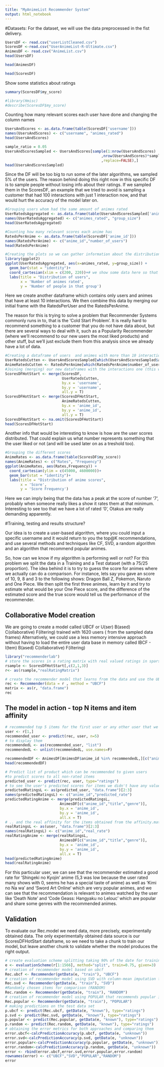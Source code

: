 ```yaml
---
title: "MyAnimeList Recommender System"
output: html_notebook
---
```


#Datasets:
For the dataset, we will use the data preprocessed in the fist delivery.
```r
UsersDF <- read.csv("userListCleaned.csv")
ScoresDF <-read.csv("UserAnimeList-R-Ultimate.csv")
AnimesDF <- read.csv("AnimeList.csv")
head(UsersDF)
```

```r
head(AnimesDF)
```


```r
head(ScoresDF)
```

Show some statistics about ratings
```r
summary(ScoresDF$my_score)

#library(Hmisc)
#describe(ScoresDF$my_score)
```


Counting how many relevant scores each user have done and changing the column names
```r
UsersAndScores <- as.data.frame(table(ScoresDF['username']))
names(UsersAndScores) <- c("username", "animes_rated")
head(UsersAndScores)
```


```r
sample_ratio = 0.05
UsersAndScoresSampled <- UsersAndScores[sample(1:nrow(UsersAndScores)
                                            ,nrow(UsersAndScores)*sample_ratio
                                            ,replace=FALSE),]
head(UsersAndScoresSampled)
```

Since the DF will be too big to run some of the later algorithms, we sampled 5% of the users. The reason behind doing this right now in this specific DF is to sample people without losing info about their ratings. If we sampled them in the ScoresDF, an example that we tried to avoid is sampling a customer that had 100 interactions with just 1 interaction now, and that would hurt the accuracy of the model later on.

```r
#Grouping users whom had the same amount of animes rated
UserRatedsAggregated <- as.data.frame(table(UsersAndScoresSampled['animes_rated']))
names(UserRatedsAggregated) <- c("animes_rated", "group_size")
head(UserRatedsAggregated)
```

```r
#Counting how many relevant scores each anime has
RatedsPerAnime <- as.data.frame(table(ScoresDF['anime_id']))
names(RatedsPerAnime) <- c("anime_id","number_of_users")
head(RatedsPerAnime)
```

```r
#Creating the plots so we can gather information about the distribution of ratings in the sample
library(ggplot2)
ggplot(UserRatedsAggregated, aes(x=animes_rated, y=group_size)) +
  geom_bar(stat = "identity")+
  coord_cartesian(xlim = c(200, 220))+# we show some data here so that the graph can be clear
  labs(title = "Distribution of users",
       x = 'Number of animes rated',
       y = 'Number of people in that group')
```

Here we create another dataframe which contains only users and animes that have at least 10 interactions. We then combine this data by merging our initial frame with the RatedsPerUser and the RatedsPerAnime.

The reason for this is trying to solve a problem that Recommender Systems commonly runs in to, that is the 'Cold Start Problem'. It is really hard to recommend something to a customer that you do not have data about, but there are several ways to deal with it, such as a Popularity Recommender (where we'll recommend to our new users the most liked products) and other stuff, but we'll just exclude them from this analysis since we already have a lot of data.
```r
#Creating a dataframe of users  and animes with more than 10 interactions
UserRatedsCutten <- UsersAndScoresSampled[which(UsersAndScoresSampled$animes_rated >= 10),]
AnimeRatedsCutten <- RatedsPerAnime[which(RatedsPerAnime$number_of_users>= 10),]
#Joining (merging) our new dataframes with the interactions one (this will already deal with the sample problem as it is an inner join). The "HotStart" name comes from a pun about solving the "Cold Start" issue
ScoresDFHotStart <- merge(ScoresDF,
                          UserRatedsCutten,
                          by.x = 'username',
                          by.y = 'username',
                          all.y = T)
ScoresDFHotStart <- merge(ScoresDFHotStart,
                          AnimeRatedsCutten,
                          by.x = 'anime_id',
                          by.y = 'anime_id',
                          all.y = T)
ScoresDFHotStart <- na.omit(ScoresDFHotStart)
head(ScoresDFHotStart)
```


Another info that would be interesting to know is how are the user scores distributed. That could explain us what number represents something that the user liked or not (and will be used later on as a treshold too).

```r
#Grouping the different scores
AnimeRates <- as.data.frame(table(ScoresDF$my_score))
names(AnimeRates) <- c("Rates", "Frequency")
ggplot(AnimeRates, aes(Rates,Frequency)) +
  coord_cartesian(ylim = c(45000, 4600000))+
  geom_bar(stat = "identity")+
  labs(title = "Distribution of anime scores",
       x = 'Score',
       y = 'Score Frequency')
```

Here we can imply being that the data has a peak at the score of number '7', probably when someone really likes a show it rates them at that minimum. Interesting to see too that we have a lot of rated '0', Otakus are really demanding apparently.

#Training, testing and results structure?

Our idea is to create a user-based algorithm, where you could input a specific username and it would return to you the top@K recommendations, and use several methods and techniques like CF, SVD, a random algorithm and an algorithm that recommend popular animes.

So, how can we know if my algorithm is performing well or not? For this problem we split the data in a Training and a Test dataset (with a 75/25 proportion). The idea behind it is to try to guess the score for animes where we actually can do a comparison. For instance, lets say you gave an score of 10, 9, 8 and 3 to the following shows: Dragon Ball Z, Pokemon, Naruto and One Piece. We then split the first three animes, learn by it and try to estimate what would be your One Piece score, and the difference of the estimated score and the true score would tell us the performance of the recommender.

## Collaborative Model creation

We are going to create a model called UBCF or U(ser) B(ased) C(ollaborative) F(iltering) trained with 1620 users ( from the sampled data frames)
Alternatively, we could use a less memory intensive approach without having to load the entire user data base in memory called IBCF - I(tem) B(ased) C(ollaborative) F(iltering)
```r
library("recommenderlab")
# store the scores in a rating matrix with real valued ratings in sparse format defined in package Matrix of recommenderlab library
rsample <- ScoresDFHotStart[,c(2,1,3)]
r<- as(rsample,"realRatingMatrix")
```


```r
# create the recommender model that learns from the data and use the UBCF method
rec <- Recommender(data = r , method = "UBCF")
matrix <- as(r, "data.frame")
rec
```
## The model in action - top N items and item affinity

```r
# recommended top 5 items for the first user or any other user that we can retrieve from the initial "matrix"
user <- r[1,]
recommended_user <- predict(rec, user, n=5)
# to display them
recommendedL <- as(recommended_user, "list")
recommendedL <- unlist(recommendedL, use.names=F)

recommendedDF <- AnimesDF[AnimesDF$anime_id %in% recommendedL,][c("anime_id","title","genre")]
head(recommendedDF)
```

```r
# Predict list of product which can be recommended to given users	 	
#to predict scores to all non-rated items 
predicted_user <- predict(rec, user, type="ratings")
# to see the user's predicted scores for items we didn't have any value for
predictedRatingsL <- as(predicted_user, "data.frame")[2:3]
names(predictedRatingsL) <- c("anime_id","predicted_rate")
predictedRatingAnime <- merge(predictedRatingsL,
                         AnimesDF[c("anime_id","title","genre")],
                         by.x = 'anime_id',
                         by.y = 'anime_id',
                         all.x = T)
# .. and the real affinity for the items obtained from the affinity.matrix
realRatingsL <- as(user, "data.frame")[2:3]
names(realRatingsL) <- c("anime_id","real_rate")
realRatingAnime <- merge(realRatingsL,
                         AnimesDF[c("anime_id","title","genre")],
                         by.x = 'anime_id',
                         by.y = 'anime_id',
                         all.x = T)
head(predictedRatingAnime)
head(realRatingAnime)
```

For this particular user, we can see that the recommender estimated a good rate for 'Shingeki no Kyojin' anime (5,3 was low because the user rated many shows with 0, seems he has a special taste of anime) as well as 'Kimi no Na wa' and 'Sword Art Online'	which are very popular animes, and we can see that the recommendation is relevant to animes watched by the user like 'Death Note' and 'Code Geass: Hangyaku no Lelouc' which are popular and share some genres with the recommended animes.

## Validation

To evaluate our Rec.model we need data, more precisely, experimentally obtained data. The only experimentally obtained data source is our ScoresDFHotStart dataframe, so we need to take a chunk to train our model, but leave another chunk to validate whether the model produces the right output.

```r
# create evaluation scheme splitting taking 90% of the date for training and leaving 10% for validation or test
e <- evaluationScheme(r[1:1566], method="split", train=0.75, given=3)
# creation of recommender model based on ubcf
Rec.ubcf <- Recommender(getData(e, "train"), "UBCF")
# creation of recommender model using SVD with column-mean imputation for comparison
Rec.svd <- Recommender(getData(e, "train"), "SVD")
#Randomly chosen items for comparison (RANDOM)
Rec.random <- Recommender(getData(e, "train"), "RANDOM")
# creation of recommender model using POPULAR that recommends popular items, for comparison
Rec.popular <- Recommender(getData(e, "train"), "POPULAR")
# making predictions on the test data set
p.ubcf <- predict(Rec.ubcf, getData(e, "known"), type="ratings")
p.svd <- predict(Rec.svd, getData(e, "known"), type="ratings")
p.popular <- predict(Rec.popular, getData(e, "known"), type="ratings")
p.random <- predict(Rec.random, getData(e, "known"), type="ratings")
# obtaining the error metrics for both approaches and comparing them
error.ubcf<-calcPredictionAccuracy(p.ubcf, getData(e, "unknown"))
error.svd<-calcPredictionAccuracy(p.svd, getData(e, "unknown"))
error.popular<-calcPredictionAccuracy(p.popular, getData(e, "unknown"))
error.random<-calcPredictionAccuracy(p.random, getData(e, "unknown"))
error <- rbind(error.ubcf,error.svd,error.popular,error.random)
rownames(error) <- c("UBCF","SVD","POPULAR","RANDOM")
error
```


